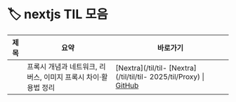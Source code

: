 
# 🏷️ nextjs TIL 모음

<LabelIcons />

| 제목 | 요약 | 바로가기 |
|------|------|----------|
|  | 프록시 개념과 네트워크, 리버스, 이미지 프록시 차이·활용법 정리 | [Nextra](/til/til- [Nextra](/til/til/til- 2025/til/Proxy) \| [GitHub](Proxy) |
